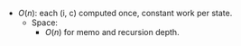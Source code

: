 - $O(n)$: each (i, c) computed once, constant work per state.
    - Space:
        - $O(n)$ for memo and recursion depth.